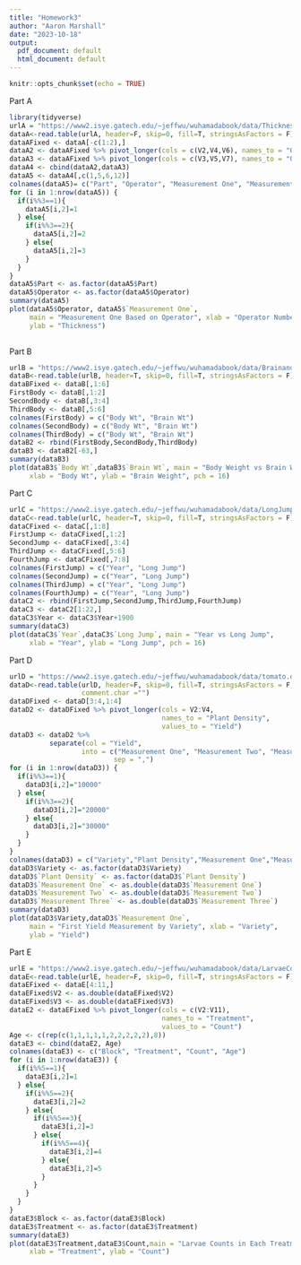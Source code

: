 ```yaml
---
title: "Homework3"
author: "Aaron Marshall"
date: "2023-10-18"
output:
  pdf_document: default
  html_document: default
---
```


```r
knitr::opts_chunk$set(echo = TRUE)
```

Part A
```r
library(tidyverse)
urlA = "https://www2.isye.gatech.edu/~jeffwu/wuhamadabook/data/ThicknessGauge.dat"
dataA<-read.table(urlA, header=F, skip=0, fill=T, stringsAsFactors = F)
dataAFixed <- dataA[-c(1:2),]
dataA2 <- dataAFixed %>% pivot_longer(cols = c(V2,V4,V6), names_to = "Operator", values_to = "Measurement One")
dataA3 <- dataAFixed %>% pivot_longer(cols = c(V3,V5,V7), names_to = "Operator2", values_to = "Measurement Two")
dataA4 <- cbind(dataA2,dataA3)
dataA5 <- dataA4[,c(1,5,6,12)]
colnames(dataA5)= c("Part", "Operator", "Measurement One", "Measurement Two")
for (i in 1:nrow(dataA5)) {
  if(i%%3==1){
    dataA5[i,2]=1
  } else{
    if(i%%3==2){
      dataA5[i,2]=2
    } else{
      dataA5[i,2]=3
    }
  }
}
dataA5$Part <- as.factor(dataA5$Part)
dataA5$Operator <- as.factor(dataA5$Operator)
summary(dataA5)
plot(dataA5$Operator, dataA5$`Measurement One`, 
     main = "Measurement One Based on Operator", xlab = "Operator Number", 
     ylab = "Thickness")
  
```

Part B
```r
urlB = "https://www2.isye.gatech.edu/~jeffwu/wuhamadabook/data/BrainandBodyWeight.dat"
dataB<-read.table(urlB, header=T, skip=0, fill=T, stringsAsFactors = F)
dataBFixed <- dataB[,1:6]
FirstBody <- dataB[,1:2]
SecondBody <- dataB[,3:4]
ThirdBody <- dataB[,5:6]
colnames(FirstBody) = c("Body Wt", "Brain Wt")
colnames(SecondBody) = c("Body Wt", "Brain Wt")
colnames(ThirdBody) = c("Body Wt", "Brain Wt")
dataB2 <- rbind(FirstBody,SecondBody,ThirdBody)
dataB3 <- dataB2[-63,]
summary(dataB3)
plot(dataB3$`Body Wt`,dataB3$`Brain Wt`, main = "Body Weight vs Brain Weight", 
     xlab = "Body Wt", ylab = "Brain Weight", pch = 16)


```

Part C
```r
urlC = "https://www2.isye.gatech.edu/~jeffwu/wuhamadabook/data/LongJumpData.dat"
dataC<-read.table(urlC, header=T, skip=0, fill=T, stringsAsFactors = F)
dataCFixed <- dataC[,1:8]
FirstJump <- dataCFixed[,1:2]
SecondJump <- dataCFixed[,3:4]
ThirdJump <- dataCFixed[,5:6]
FourthJump <- dataCFixed[,7:8]
colnames(FirstJump) = c("Year", "Long Jump")
colnames(SecondJump) = c("Year", "Long Jump")
colnames(ThirdJump) = c("Year", "Long Jump")
colnames(FourthJump) = c("Year", "Long Jump")
dataC2 <- rbind(FirstJump,SecondJump,ThirdJump,FourthJump)
dataC3 <- dataC2[1:22,]
dataC3$Year <- dataC3$Year+1900
summary(dataC3)
plot(dataC3$`Year`,dataC3$`Long Jump`, main = "Year vs Long Jump", 
     xlab = "Year", ylab = "Long Jump", pch = 16)

```

Part D
```r
urlD = "https://www2.isye.gatech.edu/~jeffwu/wuhamadabook/data/tomato.dat"
dataD<-read.table(urlD, header=F, skip=0, fill=T, stringsAsFactors = F,
                  comment.char ="")
dataDFixed <- dataD[3:4,1:4]
dataD2 <- dataDFixed %>% pivot_longer(cols = V2:V4, 
                                      names_to = "Plant Density", 
                                      values_to = "Yield")
dataD3 <- dataD2 %>% 
          separate(col = "Yield", 
                  into = c("Measurement One", "Measurement Two", "Measurement Three"), 
                          sep = ",")
for (i in 1:nrow(dataD3)) {
  if(i%%3==1){
    dataD3[i,2]="10000"
  } else{
    if(i%%3==2){
      dataD3[i,2]="20000"
    } else{
      dataD3[i,2]="30000"
    }
  }
}
colnames(dataD3) = c("Variety","Plant Density","Measurement One","Measurement Two", "Measurement Three")
dataD3$Variety <- as.factor(dataD3$Variety)
dataD3$`Plant Density` <- as.factor(dataD3$`Plant Density`)
dataD3$`Measurement One` <- as.double(dataD3$`Measurement One`)
dataD3$`Measurement Two` <- as.double(dataD3$`Measurement Two`)
dataD3$`Measurement Three` <- as.double(dataD3$`Measurement Three`)
summary(dataD3)
plot(dataD3$Variety,dataD3$`Measurement One`, 
     main = "First Yield Measurement by Variety", xlab = "Variety",
     ylab = "Yield")


```

Part E
```r
urlE = "https://www2.isye.gatech.edu/~jeffwu/wuhamadabook/data/LarvaeControl.dat"
dataE<-read.table(urlE, header=F, skip=0, fill=T, stringsAsFactors = F)
dataEFixed <- dataE[4:11,]
dataEFixed$V2 <- as.double(dataEFixed$V2)
dataEFixed$V3 <- as.double(dataEFixed$V3)
dataE2 <- dataEFixed %>% pivot_longer(cols = c(V2:V11), 
                                      names_to = "Treatment", 
                                      values_to = "Count")
Age <- c(rep(c(1,1,1,1,1,2,2,2,2,2),8))
dataE3 <- cbind(dataE2, Age)
colnames(dataE3) <- c("Block", "Treatment", "Count", "Age")
for (i in 1:nrow(dataE3)) {
  if(i%%5==1){
    dataE3[i,2]=1
  } else{
    if(i%%5==2){
      dataE3[i,2]=2
    } else{
      if(i%%5==3){
        dataE3[i,2]=3  
      } else{
        if(i%%5==4){
          dataE3[i,2]=4
        } else{
          dataE3[i,2]=5
        }
      }
    }
  }
}
dataE3$Block <- as.factor(dataE3$Block)
dataE3$Treatment <- as.factor(dataE3$Treatment)
summary(dataE3)
plot(dataE3$Treatment,dataE3$Count,main = "Larvae Counts in Each Treatment", 
     xlab = "Treatment", ylab = "Count")


```